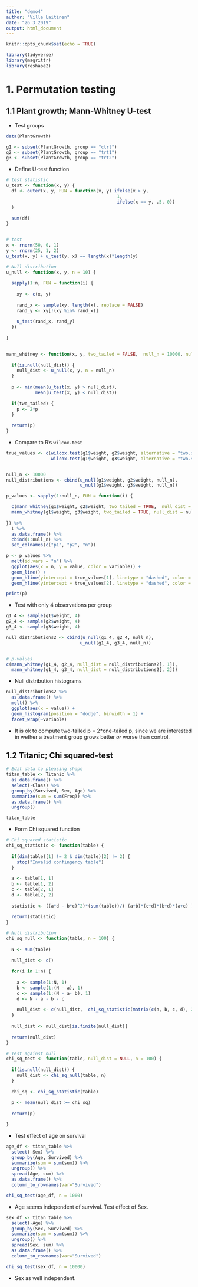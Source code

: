 ```yaml
---
title: "demo4"
author: "Ville Laitinen"
date: "26 3 2019"
output: html_document
---
```


```r
knitr::opts_chunk$set(echo = TRUE)

library(tidyverse)
library(magrittr)
library(reshape2)


```


# 1. Permutation testing
## 1.1 Plant growth; Mann-Whitney U-test

* Test groups

```r

data(PlantGrowth)

g1 <- subset(PlantGrowth, group == "ctrl")
g2 <- subset(PlantGrowth, group == "trt1")
g3 <- subset(PlantGrowth, group == "trt2")

```


* Define U-test function

```r

# test statistic
u_test <- function(x, y) {
  df <- outer(x, y, FUN = function(x, y) ifelse(x > y,
                                          1,
                                          ifelse(x == y, .5, 0))
  )
  
  sum(df)
}


# test
x <- rnorm(50, 0, 1)
y <- rnorm(25, 1, 2)
u_test(x, y) + u_test(y, x) == length(x)*length(y)

```


```r

# Null distribution
u_null <- function(x, y, n = 10) {
  
  sapply(1:n, FUN = function(i) {
    
    xy <- c(x, y)
    
    rand_x <- sample(xy, length(x), replace = FALSE)
    rand_y <- xy[!(xy %in% rand_x)]
    
    u_test(rand_x, rand_y)
  })
  
}
  

mann_whitney <- function(x, y, two_tailed = FALSE,  null_n = 10000, null_dist = NULL) {
 
  if(is.null(null_dist)) {
    null_dist <- u_null(x, y, n = null_n)
  }
  
  p <- min(mean(u_test(x, y) > null_dist),
           mean(u_test(x, y) < null_dist))
  
  if(two_tailed) {
    p <- 2*p
  } 
  
  return(p)
}


```


* Compare to R's ```wilcox.test```

```r

true_values <- c(wilcox.test(g1$weight, g2$weight, alternative = "two.sided")$p.value,
                 wilcox.test(g1$weight, g3$weight, alternative = "two.sided")$p.value)


null_n <- 10000
null_distributions <- cbind(u_null(g1$weight, g2$weight, null_n),
                            u_null(g1$weight, g3$weight, null_n))

p_values <- sapply(1:null_n, FUN = function(i) {

  c(mann_whitney(g1$weight, g2$weight, two_tailed = TRUE,  null_dist = null_distributions[1:i, 1]),
  mann_whitney(g1$weight, g3$weight, two_tailed = TRUE, null_dist = null_distributions[1:i, 2]))
  
}) %>% 
  t %>% 
  as.data.frame() %>% 
  cbind(1:null_n) %>% 
  set_colnames(c("p1", "p2", "n"))

p <- p_values %>% 
  melt(id.vars = "n") %>% 
  ggplot(aes(x = n, y = value, color = variable)) +
  geom_line() +
  geom_hline(yintercept = true_values[1], linetype = "dashed", color = "#F8766D")+
  geom_hline(yintercept = true_values[2], linetype = "dashed", color = "#00A087B2")

print(p)

```


* Test with only 4 observations per group

```r

g1_4 <- sample(g1$weight, 4)
g2_4 <- sample(g2$weight, 4)
g3_4 <- sample(g3$weight, 4)

null_distributions2 <- cbind(u_null(g1_4, g2_4, null_n),
                            u_null(g1_4, g3_4, null_n))


# p-values
c(mann_whitney(g1_4, g2_4, null_dist = null_distributions2[, 1]),
  mann_whitney(g1_4, g3_4, null_dist = null_distributions2[, 2]))

```

* Null distribution histograms

```r

null_distributions2 %>% 
  as.data.frame() %>% 
  melt() %>% 
  ggplot(aes(x = value)) +
  geom_histogram(position = "dodge", binwidth = 1) +
  facet_wrap(~variable)

```


 
* It is ok to compute two-tailed p = 2*one-tailed p, since we are interested in wether a treatment group grows better _or_ worse than control.
 
 
 
 
## 1.2 Titanic; Chi squared-test



```r

# Edit data to pleasing shape
titan_table <- Titanic %>%
  as.data.frame() %>% 
  select(-Class) %>%
  group_by(Survived, Sex, Age) %>%
  summarize(sum = sum(Freq)) %>% 
  as.data.frame() %>% 
  ungroup()

titan_table
```

* Form Chi squared function

```r

# Chi squared statistic
chi_sq_statistic <- function(table) {
  
  if(dim(table)[1] != 2 & dim(table)[2] != 2) {
    stop("Invalid confingency table")
  }
  
  a <- table[1, 1]
  b <- table[1, 2]
  c <- table[2, 1]
  d <- table[2, 2]
  
  statistic <- ((a*d - b*c)^2)*(sum(table))/( (a+b)*(c+d)*(b+d)*(a+c) )
  
  return(statistic)
}

# Null distribution
chi_sq_null <- function(table, n = 100) {
  
  N <- sum(table)
  
  null_dist <- c()
  
  for(i in 1:n) {
    
    a <- sample(1:N, 1)
    b <- sample(1:(N - a), 1)
    c <- sample(1:(N - a- b), 1)
    d <- N - a - b - c
    
    null_dist <- c(null_dist,  chi_sq_statistic(matrix(c(a, b, c, d), 2, 2, byrow = TRUE)))
  }
  
  null_dist <- null_dist[is.finite(null_dist)]
  
  return(null_dist)
}

# Test against null
chi_sq_test <- function(table, null_dist = NULL, n = 100) {
  
  if(is.null(null_dist)) {
    null_dist <- chi_sq_null(table, n)
  }
  
  chi_sq <- chi_sq_statistic(table)
  
  p <- mean(null_dist >= chi_sq)
  
  return(p)

}

```


* Test effect of age on survival

```r
age_df <- titan_table %>% 
  select(-Sex) %>%
  group_by(Age, Survived) %>%
  summarize(sum = sum(sum)) %>% 
  ungroup() %>% 
  spread(Age, sum) %>% 
  as.data.frame() %>%
  column_to_rownames(var="Survived")

chi_sq_test(age_df, n = 1000)

```
 
 
* Age seems independent of survival. Test effect of Sex.

```r
sex_df <- titan_table %>% 
  select(-Age) %>%
  group_by(Sex, Survived) %>%
  summarize(sum = sum(sum)) %>% 
  ungroup() %>% 
  spread(Sex, sum) %>% 
  as.data.frame() %>%
  column_to_rownames(var="Survived")

chi_sq_test(sex_df, n = 10000)

```

* Sex as well independent.
 

